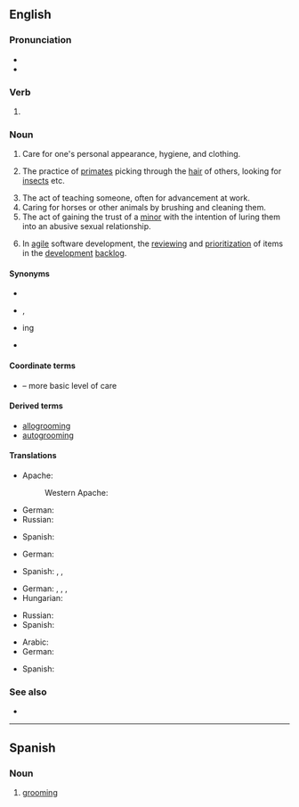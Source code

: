 ==English==
{{slim-wikipedia|Groom (disambiguation)#Grooming|Grooming}}
{{wikipedia|Child grooming}}

===Pronunciation===
* {{IPA|en|/ˈɡɹuːmɪŋ/}}
* {{rhymes|en|uːmɪŋ|s=2}}

===Verb===
{{head|en|verb form}}

# {{present participle of|en|groom|nocat=1}}

===Noun===
{{en-noun|-|s}}

# Care for one's personal appearance, hygiene, and clothing.
#: {{ux|en|I'm sorry, I believe in good '''grooming'''.}}
# {{lb|en|biology}} The practice of [[primate]]s picking through the [[hair]] of others, looking for [[insect]]s etc.
# The act of teaching someone, often for advancement at work.
# Caring for horses or other animals by brushing and cleaning them.
# The act of gaining the trust of a [[minor]] with the intention of luring them into an abusive sexual relationship.
# {{lb|en|software engineering}} In [[agile]] software development, the [[review]]ing and [[prioritization]] of items in the [[development]] [[backlog]].

====Synonyms====
* {{sense|care for one's appearance}}
* {{sense|act of teaching}} {{l|en|coaching}}, {{l|en|mentoring}}
* {{sense|caring for horses}} {{l|en|curry}}ing
* {{sense|attempting to gain the trust of a minor}}

====Coordinate terms====
* {{sense|care for one's appearance}} {{l|en|personal hygiene}} – more basic level of care

====Derived terms====
* [[allogrooming]]
* [[autogrooming]]

====Translations====
{{trans-top|care for one's appearance}}
* Apache:
*: Western Apache: {{t|apw|bee ídadołzhooní}}
* German: {{t+|de|Körperpflege|f}}
* Russian: {{t+|ru|ухо́д|m}}
{{trans-mid}}
* Spanish: {{t+|es|arreglo|m}}
{{trans-bottom}}

{{trans-top|act of teaching}}
* German: {{t+|de|Coaching|n}}
{{trans-mid}}
* Spanish: {{t+|es|adiestramiento|m}}, {{t+|es|entrenamiento|m}}, {{t+|es|capacitación|f}}
{{trans-bottom}}

{{trans-top|caring for horses}}
* German: {{t|de|Pferdepflege|f}}, {{t|de|Tierpflege|f}}, {{t+|de|Fellpflege|f}}, {{t|de|Viehputz|m}}
* Hungarian: {{t+|hu|lóápolás}}
{{trans-mid}}
* Russian: {{t+|ru|ухо́д|m}}
* Spanish: {{t+|es|acicaladura|f}}
{{trans-bottom}}

{{trans-top|attempting to gain the trust of a minor}}
* Arabic: {{t|ar|استمالة الأطفال|tr=aistimalat al'atfal}}
* German: {{t|de|sich vertraut machen}}
{{trans-mid}}
* Spanish: {{qualifier|Mexico}} {{t+|es|sonsaque|m}}
{{trans-bottom}}

===See also===
* {{projectlink|wikipedia|Child grooming}}

----

==Spanish==

===Noun===
{{es-noun|m|-}}

# [[#English|grooming]]